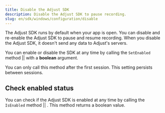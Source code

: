 ```yaml
---
title: Disable the Adjust SDK
description: Disable the Adjust SDK to pause recording.
slug: en/sdk/windows/configuration/disable
---
```


The Adjust SDK runs by default when your app is open. You can disable and re-enable the Adjust SDK to pause and resume recording. When you disable the Adjust SDK, it doesn't send any data to Adjust's servers.


You can enable or disable the SDK at any time by calling the <Tooltip>`SetEnabled` method || <SetEnabledSig /></Tooltip> with a **boolean** argument.

<Callout type="important">

You can only call this method after the first session. This setting persists between sessions.

</Callout>


<SetEnabled />

## Check enabled status


You can check if the Adjust SDK is enabled at any time by calling the <Tooltip>`IsEnabled` method || <IsEnabledSig /></Tooltip>. This method returns a boolean value.


<IsEnabled />
